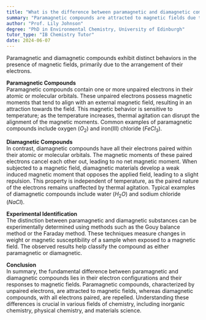 ```yaml
---
title: "What is the difference between paramagnetic and diamagnetic compounds?"
summary: "Paramagnetic compounds are attracted to magnetic fields due to unpaired electrons, while diamagnetic compounds are repelled due to paired electrons."
author: "Prof. Lily Johnson"
degree: "PhD in Environmental Chemistry, University of Edinburgh"
tutor_type: "IB Chemistry Tutor"
date: 2024-06-07
---
```


Paramagnetic and diamagnetic compounds exhibit distinct behaviors in the presence of magnetic fields, primarily due to the arrangement of their electrons.

**Paramagnetic Compounds**  
Paramagnetic compounds contain one or more unpaired electrons in their atomic or molecular orbitals. These unpaired electrons possess magnetic moments that tend to align with an external magnetic field, resulting in an attraction towards the field. This magnetic behavior is sensitive to temperature; as the temperature increases, thermal agitation can disrupt the alignment of the magnetic moments. Common examples of paramagnetic compounds include oxygen ($O_2$) and iron(III) chloride ($FeCl_3$).

**Diamagnetic Compounds**  
In contrast, diamagnetic compounds have all their electrons paired within their atomic or molecular orbitals. The magnetic moments of these paired electrons cancel each other out, leading to no net magnetic moment. When subjected to a magnetic field, diamagnetic materials develop a weak induced magnetic moment that opposes the applied field, leading to a slight repulsion. This property is independent of temperature, as the paired nature of the electrons remains unaffected by thermal agitation. Typical examples of diamagnetic compounds include water ($H_2O$) and sodium chloride ($NaCl$).

**Experimental Identification**  
The distinction between paramagnetic and diamagnetic substances can be experimentally determined using methods such as the Gouy balance method or the Faraday method. These techniques measure changes in weight or magnetic susceptibility of a sample when exposed to a magnetic field. The observed results help classify the compound as either paramagnetic or diamagnetic.

**Conclusion**  
In summary, the fundamental difference between paramagnetic and diamagnetic compounds lies in their electron configurations and their responses to magnetic fields. Paramagnetic compounds, characterized by unpaired electrons, are attracted to magnetic fields, whereas diamagnetic compounds, with all electrons paired, are repelled. Understanding these differences is crucial in various fields of chemistry, including inorganic chemistry, physical chemistry, and materials science.
    